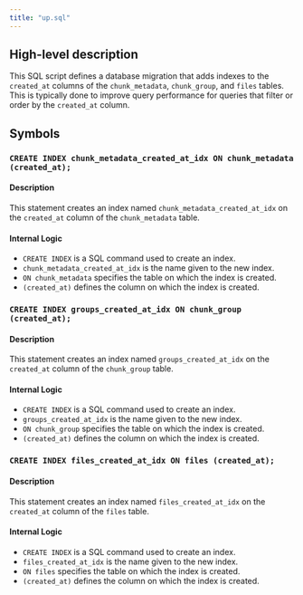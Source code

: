 ```yaml
---
title: "up.sql"
---
```


## High-level description
This SQL script defines a database migration that adds indexes to the `created_at` columns of the `chunk_metadata`, `chunk_group`, and `files` tables. This is typically done to improve query performance for queries that filter or order by the `created_at` column.

## Symbols
### `CREATE INDEX chunk_metadata_created_at_idx ON chunk_metadata (created_at);`
#### Description
This statement creates an index named `chunk_metadata_created_at_idx` on the `created_at` column of the `chunk_metadata` table. 

#### Internal Logic
- `CREATE INDEX` is a SQL command used to create an index.
- `chunk_metadata_created_at_idx` is the name given to the new index.
- `ON chunk_metadata` specifies the table on which the index is created.
- `(created_at)` defines the column on which the index is created.

### `CREATE INDEX groups_created_at_idx ON chunk_group (created_at);`
#### Description
This statement creates an index named `groups_created_at_idx` on the `created_at` column of the `chunk_group` table. 

#### Internal Logic
- `CREATE INDEX` is a SQL command used to create an index.
- `groups_created_at_idx` is the name given to the new index.
- `ON chunk_group` specifies the table on which the index is created.
- `(created_at)` defines the column on which the index is created.

### `CREATE INDEX files_created_at_idx ON files (created_at);`
#### Description
This statement creates an index named `files_created_at_idx` on the `created_at` column of the `files` table. 

#### Internal Logic
- `CREATE INDEX` is a SQL command used to create an index.
- `files_created_at_idx` is the name given to the new index.
- `ON files` specifies the table on which the index is created.
- `(created_at)` defines the column on which the index is created.
